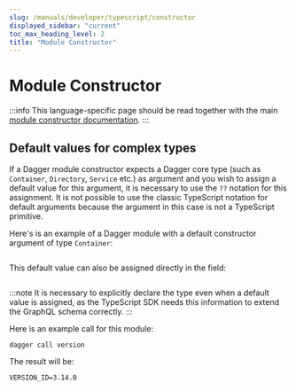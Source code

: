 ```yaml
---
slug: /manuals/developer/typescript/constructor
displayed_sidebar: "current"
toc_max_heading_level: 2
title: "Module Constructor"
---
```


# Module Constructor

:::info
This language-specific page should be read together with the main [module constructor documentation](../constructors.mdx).
:::

## Default values for complex types

If a Dagger module constructor expects a Dagger core type (such as `Container`, `Directory`, `Service` etc.) as argument and you wish to assign a default value for this argument, it is necessary to use the `??` notation for this assignment. It is not possible to use the classic TypeScript notation for default arguments because the argument in this case is not a TypeScript primitive.

Here's is an example of a Dagger module with a default constructor argument of type `Container`:

```typescript file=./snippets/constructor/default-object-in-constructor/index.ts
```

This default value can also be assigned directly in the field:

```typescript file=./snippets/constructor/default-object-in-field/index.ts
```

:::note
It is necessary to explicitly declare the type even when a default value is assigned, as the TypeScript SDK needs this information to extend the GraphQL schema correctly.
:::

Here is an example call for this module:

```shell
dagger call version
```

The result will be:

```shell
VERSION_ID=3.14.0
```
